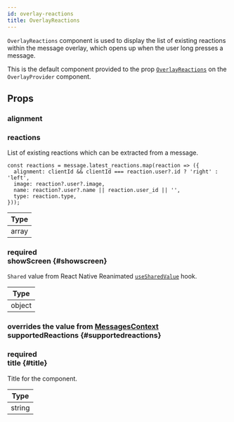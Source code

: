 ```yaml
---
id: overlay-reactions
title: OverlayReactions
---
```




`OverlayReactions` component is used to display the list of existing reactions within the message overlay, which opens up when the user long presses a message.

This is the default component provided to the prop [`OverlayReactions`](../core-components/overlay_provider.mdx#overlayreactions) on the `OverlayProvider` component.

## Props

### alignment

<Alignment />

### reactions

List of existing reactions which can be extracted from a message.

```tsx
const reactions = message.latest_reactions.map(reaction => ({
  alignment: clientId && clientId === reaction.user?.id ? 'right' : 'left',
  image: reaction?.user?.image,
  name: reaction?.user?.name || reaction.user_id || '',
  type: reaction.type,
}));
```

| Type  |
| ----- |
| array |

### <div class="label required">required</div> **showScreen** {#showscreen}

`Shared` value from React Native Reanimated [`useSharedValue`](https://docs.swmansion.com/react-native-reanimated/docs/api/useSharedValue/) hook.

| Type   |
| ------ |
| object |

### <div class="description">overrides the value from [MessagesContext](../contexts/messages_context.mdx#supportedreactions)</div> supportedReactions {#supportedreactions}

<SupportedReactions />

### <div class="label required">required</div> **title** {#title}

Title for the component.

| Type   |
| ------ |
| string |
